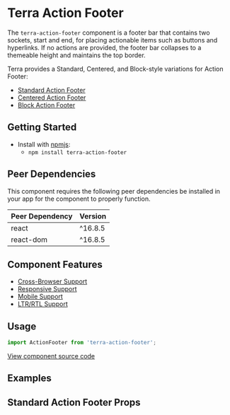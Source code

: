 


<Badge />

# Terra Action Footer

The `terra-action-footer` component is a footer bar that contains two sockets, start and end, for placing actionable items such as buttons and hyperlinks. If no actions are provided, the footer bar collapses to a themeable height and maintains the top border.

Terra provides a Standard, Centered, and Block-style variations for Action Footer:
* [Standard Action Footer](#usage)
* [Centered Action Footer](/components/terra-action-footer/action-footer/centered)
* [Block Action Footer](/components/terra-action-footer/action-footer/block/)

## Getting Started

- Install with [npmjs](https://www.npmjs.com):
  - `npm install terra-action-footer`

<!-- AUTO-GENERATED-CONTENT:START Peer Dependencies -->
## Peer Dependencies

This component requires the following peer dependencies be installed in your app for the component to properly function.

| Peer Dependency | Version |
|-|-|
| react | ^16.8.5 |
| react-dom | ^16.8.5 |

<!-- AUTO-GENERATED-CONTENT:END -->

## Component Features

 * [Cross-Browser Support](https://github.com/cerner/terra-ui/blob/master/src/terra-dev-site/contributing/ComponentStandards.e.contributing.md#cross-browser-support)
 * [Responsive Support](https://github.com/cerner/terra-ui/blob/master/src/terra-dev-site/contributing/ComponentStandards.e.contributing.md#responsive-support)
 * [Mobile Support](https://github.com/cerner/terra-ui/blob/master/src/terra-dev-site/contributing/ComponentStandards.e.contributing.md#mobile-support)
 * [LTR/RTL Support](https://github.com/cerner/terra-ui/blob/master/src/terra-dev-site/contributing/ComponentStandards.e.contributing.md#ltr--rtl-support)


## Usage

```jsx
import ActionFooter from 'terra-action-footer';
```

[View component source code](https://github.com/cerner/terra-core/tree/master/packages/terra-action-footer)

## Examples
<SingleStartActionExample title="Single Start Action" />
<SingleEndActionExampleSrc title="Single End Action" />
<MultipleStartEndActionsExample title="Multiple Start and End Actions" />

## Standard Action Footer Props
<ActionFooterPropsTable />
